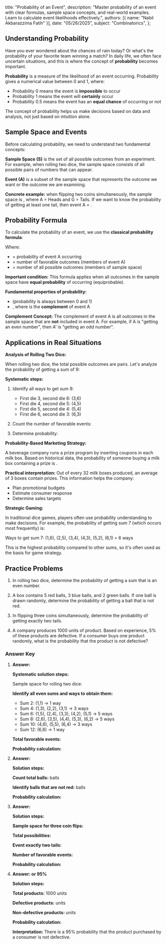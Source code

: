    title: "Probability of an Event",
   description: "Master probability of an event with clear formulas, sample space concepts, and real-world examples. Learn to calculate event likelihoods effectively.",
   authors: [{ name: "Nabil Akbarazzima Fatih" }],
   date: "05/26/2025",
   subject: "Combinatorics",
};

## Understanding Probability

Have you ever wondered about the chances of rain today? Or what's the probability of your favorite team winning a match? In daily life, we often face uncertain situations, and this is where the concept of **probability** becomes important.

**Probability** is a measure of the likelihood of an event occurring. Probability gives a numerical value between 0 and 1, where:
- Probability 0 means the event is **impossible** to occur
- Probability 1 means the event will **certainly** occur
- Probability 0.5 means the event has an **equal chance** of occurring or not

The concept of probability helps us make decisions based on data and analysis, not just based on intuition alone.

## Sample Space and Events

Before calculating probability, we need to understand two fundamental concepts:

**Sample Space (S)** is the set of all possible outcomes from an experiment. For example, when rolling two dice, the sample space consists of all possible pairs of numbers that can appear.

**Event (A)** is a subset of the sample space that represents the outcome we want or the outcome we are examining.

**Concrete example:** when flipping two coins simultaneously, the sample space is <InlineMath math="\{AA, AG, GA, GG\}" />, where A = Heads and G = Tails. If we want to know the probability of getting at least one tail, then event A = <InlineMath math="\{AG, GA, GG\}" />.

## Probability Formula

To calculate the probability of an event, we use the **classical probability formula**:

<BlockMath math="P(A) = \frac{n(A)}{n(S)}" />

Where:
- <InlineMath math="P(A)" /> = probability of event A occurring
- <InlineMath math="n(A)" /> = number of favorable outcomes (members of event A)
- <InlineMath math="n(S)" /> = number of all possible outcomes (members of sample space)

**Important condition:** This formula applies when all outcomes in the sample space have **equal probability** of occurring (equiprobable).

**Fundamental properties of probability:**
- <InlineMath math="0 \leq P(A) \leq 1" /> (probability is always between 0 and 1)
- <InlineMath math="P(A) + P(A') = 1" />, where <InlineMath math="A'" /> is the **complement** of event A

**Complement Concept:** The complement of event A is all outcomes in the sample space that are **not** included in event A. For example, if A is "getting an even number", then A' is "getting an odd number".

## Applications in Real Situations

**Analysis of Rolling Two Dice:**

When rolling two dice, the total possible outcomes are <InlineMath math="6 \times 6 = 36" /> pairs. Let's analyze the probability of getting a sum of 9:

**Systematic steps:**

1. Identify all ways to get sum 9:
   - First die 3, second die 6: (3,6)
   - First die 4, second die 5: (4,5)  
   - First die 5, second die 4: (5,4)
   - First die 6, second die 3: (6,3)

2. Count the number of favorable events: <InlineMath math="n(A) = 4" />

3. Determine probability: 
    <BlockMath math="P(\text{sum} = 9) = \frac{4}{36} = \frac{1}{9} \approx 0.111" />

**Probability-Based Marketing Strategy:**

A beverage company runs a prize program by inserting coupons in each milk box. Based on historical data, the probability of someone buying a milk box containing a prize is <InlineMath math="\frac{3}{32}" />.

**Practical interpretation:** Out of every 32 milk boxes produced, an average of 3 boxes contain prizes. This information helps the company:
- Plan promotional budgets
- Estimate consumer response  
- Determine sales targets

**Strategic Gaming:**

In traditional dice games, players often use probability understanding to make decisions. For example, the probability of getting sum 7 (which occurs most frequently) is:

Ways to get sum 7: (1,6), (2,5), (3,4), (4,3), (5,2), (6,1) = 6 ways

<BlockMath math="P(\text{sum} = 7) = \frac{6}{36} = \frac{1}{6} \approx 0.167" />

This is the highest probability compared to other sums, so it's often used as the basis for game strategy.

## Practice Problems

1. In rolling two dice, determine the probability of getting a sum that is an even number.

2. A box contains 5 red balls, 3 blue balls, and 2 green balls. If one ball is drawn randomly, determine the probability of getting a ball that is not red.

3. In flipping three coins simultaneously, determine the probability of getting exactly two tails.

4. A company produces 1000 units of product. Based on experience, 5% of these products are defective. If a consumer buys one product randomly, what is the probability that the product is not defective?

### Answer Key

1. **Answer: <InlineMath math="\frac{1}{2}" />**
   
   **Systematic solution steps:**
   
   Sample space for rolling two dice: <InlineMath math="n(S) = 36" />
   
   **Identify all even sums and ways to obtain them:**
   - Sum 2: (1,1) → 1 way
   - Sum 4: (1,3), (2,2), (3,1) → 3 ways  
   - Sum 6: (1,5), (2,4), (3,3), (4,2), (5,1) → 5 ways
   - Sum 8: (2,6), (3,5), (4,4), (5,3), (6,2) → 5 ways
   - Sum 10: (4,6), (5,5), (6,4) → 3 ways
   - Sum 12: (6,6) → 1 way
   
   **Total favorable events:** <InlineMath math="n(A) = 1 + 3 + 5 + 5 + 3 + 1 = 18" />
   
   **Probability calculation:**
   <BlockMath math="P(\text{even}) = \frac{18}{36} = \frac{1}{2} = 0.5" />

2. **Answer: <InlineMath math="\frac{1}{2}" />**
   
   **Solution steps:**
   
   **Count total balls:** <InlineMath math="5 + 3 + 2 = 10" /> balls
   
   **Identify balls that are not red:** <InlineMath math="3 \text{ blue} + 2 \text{ green} = 5" /> balls
   
   **Probability calculation:**
   <BlockMath math="P(\text{not red}) = \frac{5}{10} = \frac{1}{2} = 0.5" />

3. **Answer: <InlineMath math="\frac{3}{8}" />**
   
   **Solution steps:**
   
   **Sample space for three coin flips:** <InlineMath math="\{AAA, AAG, AGA, AGG, GAA, GAG, GGA, GGG\}" />
   
   **Total possibilities:** <InlineMath math="n(S) = 2^3 = 8" />
   
   **Event exactly two tails:** <InlineMath math="\{AGG, GAG, GGA\}" />
   
   **Number of favorable events:** <InlineMath math="n(A) = 3" />
   
   **Probability calculation:**
   <BlockMath math="P(\text{exactly 2 tails}) = \frac{3}{8} = 0.375" />

4. **Answer: <InlineMath math="\frac{19}{20}" /> or 95%**
   
   **Solution steps:**
   
   **Total products:** 1000 units
   
   **Defective products:** <InlineMath math="5\% \times 1000 = 50" /> units
   
   **Non-defective products:** <InlineMath math="1000 - 50 = 950" /> units
   
   **Probability calculation:**
   <BlockMath math="P(\text{not defective}) = \frac{950}{1000} = \frac{19}{20} = 0.95 = 95\%" />
   
   **Interpretation:** There is a 95% probability that the product purchased by a consumer is not defective.